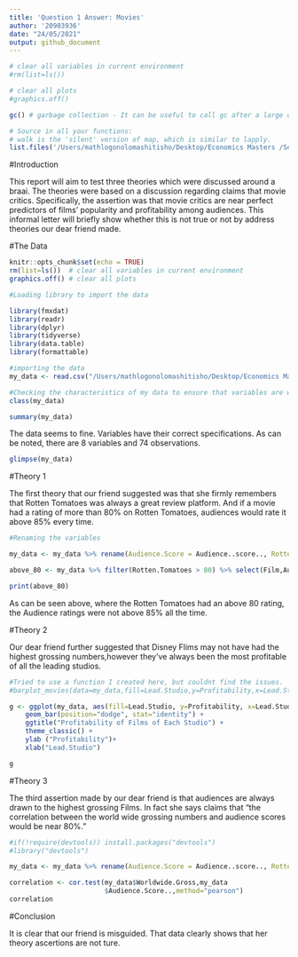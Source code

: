 ```yaml
---
title: 'Question 1 Answer: Movies'
author: '20903936'
date: "24/05/2021"
output: github_document
---
```



```r

# clear all variables in current environment
#rm(list=ls())  

# clear all plots
#graphics.off() 

gc() # garbage collection - It can be useful to call gc after a large object has been removed, as this may prompt R to return memory to the operating system.

# Source in all your functions:
# walk is the 'silent' version of map, which is similar to lapply.
list.files('/Users/mathlogonolomashitisho/Desktop/Economics Masters /Semester 1/Data Science/20903936 Practical Test/20903936-Practical-Test-2021/Question 1/code', full.names = T, recursive = T) %>% as.list() %>% walk(~source(.))

```


#Introduction

This report will aim to test three theories which were discussed around a braai. The theories were based on a discussion regarding claims that movie critics. Specifically, the assertion was that movie critics are near perfect predictors of films' popularity and profitability among audiences. This informal letter will briefly show whether this is not true or not by address theories our dear friend made. 

#The Data 


```r
knitr::opts_chunk$set(echo = TRUE)
rm(list=ls())  # clear all variables in current environment
graphics.off() # clear all plots

#Loading library to import the data

library(fmxdat)
library(readr)
library(dplyr)
library(tidyverse)
library(data.table)
library(formattable)

#importing the data
my_data <- read.csv("/Users/mathlogonolomashitisho/Desktop/Economics Masters /Semester 1/Data Science/20903936 Practical Test/20903936-Practical-Test-2021/Question 1/data/Movies.csv")

#Checking the characteristics of my data to ensure that variables are well specified.
class(my_data)

summary(my_data)

```

The data seems to fine. Variables have their correct specifications. As can be noted, there are 8 variables and 74 observations.
```r

glimpse(my_data)
```

#Theory 1

The first theory that our friend suggested was that she firmly remembers that Rotten Tomatoes was always a great review platform. And if a movie had a rating of more than 80% on Rotten Tomatoes, audiences would rate it above 85% every time.

```r

#Renaming the variables 

my_data <- my_data %>% rename(Audience.Score = Audience..score.., Rotten.Tomatoes = Rotten.Tomatoes..)

above_80 <- my_data %>% filter(Rotten.Tomatoes > 80) %>% select(Film,Audience.Score,Rotten.Tomatoes)

print(above_80)
```
As can be seen above, where the Rotten Tomatoes had an above 80 rating, the Audience ratings were not above 85% all the time. 

#Theory 2 

Our dear friend further suggested that Disney Flims may not have had the highest grossing numbers,however they've always been the most profitable of all the leading studios.

```r

#Tried to use a function I created here, but couldnt find the issues.
#barplot_movies(data=my_data,fill=Lead.Studio,y=Profitability,x=Lead.Studio,title="Profitability of Films of Each Studio",xlab="Lead.Studio",ylab="Profitability")

g <- ggplot(my_data, aes(fill=Lead.Studio, y=Profitability, x=Lead.Studio)) + 
    geom_bar(position="dodge", stat="identity") +
    ggtitle("Profitability of Films of Each Studio") +
    theme_classic() +
    ylab ("Profitability")+
    xlab("Lead.Studio")

g
```

#Theory 3

The third assertion  made by our dear friend is that audiences are always drawn to the highest grossing Films. In fact she says claims that "the correlation between the world wide grossing numbers and audience scores would be near 80%."

```r

#if(!require(devtools)) install.packages("devtools")
#library("devtools")

my_data <- my_data %>% rename(Audience.Score = Audience..score.., Rotten.Tomatoes = Rotten.Tomatoes..)

correlation <- cor.test(my_data$Worldwide.Gross,my_data 
                        $Audience.Score..,method="pearson")
correlation 

```

#Conclusion

It is clear that our friend is misguided. That data clearly shows that her theory ascertions are not ture. 

